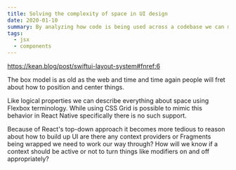 ```yaml
---
title: Solving the complexity of space in UI design
date: 2020-01-10
summary: By analyzing how code is being used across a codebase we can make better decisions about changes.
tags:
  - jsx
  - components
---
```


https://kean.blog/post/swiftui-layout-system#fnref:6

The box model is as old as the web and time and time again people will fret about how to position and center things.

Like logical properties we can describe everything about space using Flexbox terminology. While using CSS Grid is possible to mimic this behavior in React Native specifically there is no such support.

Because of React's top-down approach it becomes more tedious to reason about how to build up UI are there any context providers or Fragments being wrapped we need to work our way through? How will we know if a context should be active or not to turn things like modifiers on and off appropriately?

